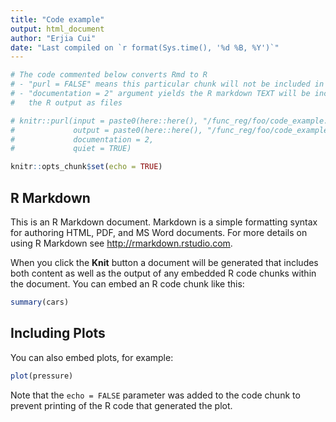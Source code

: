 ```yaml
---
title: "Code example"
output: html_document
author: "Erjia Cui" 
date: "Last compiled on `r format(Sys.time(), '%d %B, %Y')`"
---
```


```r

# The code commented below converts Rmd to R
# - "purl = FALSE" means this particular chunk will not be included in the R output
# - "documentation = 2" argument yields the R markdown TEXT will be included in 
#   the R output as files

# knitr::purl(input = paste0(here::here(), "/func_reg/foo/code_example.Rmd"),
#             output = paste0(here::here(), "/func_reg/foo/code_example.R"),
#             documentation = 2,
#             quiet = TRUE)

```

```r
knitr::opts_chunk$set(echo = TRUE)
```

## R Markdown

This is an R Markdown document. Markdown is a simple formatting syntax for authoring HTML, PDF, and MS Word documents. For more details on using R Markdown see <http://rmarkdown.rstudio.com>.

When you click the **Knit** button a document will be generated that includes both content as well as the output of any embedded R code chunks within the document. You can embed an R code chunk like this:

```r
summary(cars)
```

## Including Plots

You can also embed plots, for example:

```r
plot(pressure)
```

Note that the `echo = FALSE` parameter was added to the code chunk to prevent printing of the R code that generated the plot.
